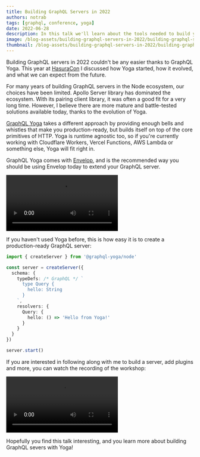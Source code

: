 ```yaml
---
title: Building GraphQL Servers in 2022
authors: notrab
tags: [graphql, conference, yoga]
date: 2022-06-28
description: In this talk we'll learn about the tools needed to build your own GraphQL server from scratch using GraphQL Yoga.
image: /blog-assets/building-graphql-servers-in-2022/building-graphql-servers-in-2022.png
thumbnail: /blog-assets/building-graphql-servers-in-2022/building-graphql-servers-in-2022-thumbnail.png
---
```


Building GraphQL servers in 2022 couldn't be any easier thanks to GraphQL Yoga. This year at [HasuraCon](https://hasura.io/events/hasura-con-2022/building-graphql-servers-in-2022-overview-of-the-bestnew-tools-you-should-add-to-your-toolbelt) I discussed how Yoga started, how it evolved, and what we can expect from the future.

For many years of building GraphQL servers in the Node ecosystem, our choices have been limited. Apollo Server library has dominated the ecosystem. With its pairing client library, it was often a good fit for a very long time. However, I believe there are more mature and battle-tested solutions available today, thanks to the evolution of Yoga.

[GraphQL Yoga](https://graphql-yoga.com) takes a different approach by providing enough bells and whistles that make you production-ready, but builds itself on top of the core primitives of HTTP. Yoga is runtime agnostic too, so if you're currently working with Cloudflare Workers, Vercel Functions, AWS Lambda or something else, Yoga will fit right in.

GraphQL Yoga comes with [Envelop](https://envelop.dev), and is the recommended way you should be using Envelop today to extend your GraphQL server.

<Video
  src="https://youtube.com/embed/XnmB1-2i8mI"
  title="Build a Modern GraphQL Server using GraphQL Yoga and the Modern JS Ecosystem Tools"
/>

If you haven't used Yoga before, this is how easy it is to create a production-ready GraphQL server:

```ts
import { createServer } from '@graphql-yoga/node'

const server = createServer({
  schema: {
    typeDefs: /* GraphQL */ `
      type Query {
        hello: String
      }
    `,
    resolvers: {
      Query: {
        hello: () => 'Hello from Yoga!'
      }
    }
  }
})

server.start()
```

If you are interested in following along with me to build a server, add plugins and more, you can watch the recording of the workshop:

<Video
  src="https://youtube.com/embed/zS-1SizRPnU"
  title="Building GraphQL Servers in 2022 - Overview of the Best New Tools You Should Add to Your Toolbelt"
/>

Hopefully you find this talk interesting, and you learn more about building GraphQL severs with Yoga!
